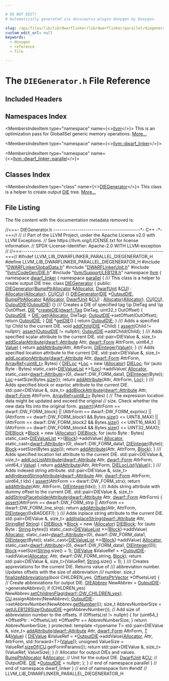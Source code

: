 ```yaml
---

# DO NOT EDIT!
# Automatically generated via docusaurus-plugin-doxygen by Doxygen.

slug: /api/files/lib/lib/dwarflinker/lib/dwarflinker/parallel/diegenerator-h
custom_edit_url: null
keywords:
  - doxygen
  - reference
  - file

---
```





# The `DIEGenerator.h` File Reference

<DoxygenPage pluginConfig={pluginConfig}>



## Included Headers

<IncludesList>
<IncludesListItem
  filePath="DWARFLinkerGlobalData.h"
  permalink="/docs/api/files/lib/lib/dwarflinker/lib/dwarflinker/parallel/dwarflinkerglobaldata-h"
  isLocal="true" />
<IncludesListItem
  filePath="DWARFLinkerUnit.h"
  permalink="/docs/api/files/lib/lib/dwarflinker/lib/dwarflinker/parallel/dwarflinkerunit-h"
  isLocal="true" />
<IncludesListItem
  filePath="llvm/CodeGen/DIE.h"
  permalink="/docs/api/files/include/include/llvm/include/llvm/codegen/die-h"
  isLocal="true" />
<IncludesListItem
  filePath="llvm/Support/LEB128.h"
  permalink="/docs/api/files/include/include/llvm/include/llvm/support/leb128-h"
  isLocal="true" />
</IncludesList>

## Namespaces Index

<MembersIndex>

<MembersIndexItem
  type="namespace"
  name={<><a href="/docs/api/namespaces/llvm">llvm</a></>}>
This is an optimization pass for GlobalISel generic memory operations. <a href="/docs/api/namespaces/llvm/#details">More...</a>
</MembersIndexItem>

<MembersIndexItem
  type="namespace"
  name={<><a href="/docs/api/namespaces/llvm/dwarf-linker">llvm::dwarf_linker</a></>}>
</MembersIndexItem>

<MembersIndexItem
  type="namespace"
  name={<><a href="/docs/api/namespaces/llvm/dwarf-linker/parallel">llvm::dwarf_linker::parallel</a></>}>
</MembersIndexItem>

</MembersIndex>

## Classes Index

<MembersIndex>

<MembersIndexItem
  type="class"
  name={<><a href="/docs/api/classes/llvm/dwarf-linker/parallel/diegenerator">DIEGenerator</a></>}>
This class is a helper to create output <a href="/docs/api/classes/llvm/die">DIE</a> tree. <a href="/docs/api/classes/llvm/dwarf-linker/parallel/diegenerator/#details">More...</a>
</MembersIndexItem>

</MembersIndex>


## File Listing

The file content with the documentation metadata removed is:

<ProgramListing>

<Link id="l00001" /><CodeLine lineNumber="1"><Highlight kind="comment">//===- DIEGenerator.h -------------------------------------------&#42;- C++ -&#42;-===//</Highlight><Highlight kind="normal"></Highlight></CodeLine>
<Link id="l00002" /><CodeLine lineNumber="2"><Highlight kind="normal"></Highlight><Highlight kind="comment">//</Highlight><Highlight kind="normal"></Highlight></CodeLine>
<Link id="l00003" /><CodeLine lineNumber="3"><Highlight kind="normal"></Highlight><Highlight kind="comment">// Part of the LLVM Project, under the Apache License v2.0 with LLVM Exceptions.</Highlight><Highlight kind="normal"></Highlight></CodeLine>
<Link id="l00004" /><CodeLine lineNumber="4"><Highlight kind="normal"></Highlight><Highlight kind="comment">// See https://llvm.org/LICENSE.txt for license information.</Highlight><Highlight kind="normal"></Highlight></CodeLine>
<Link id="l00005" /><CodeLine lineNumber="5"><Highlight kind="normal"></Highlight><Highlight kind="comment">// SPDX-License-Identifier: Apache-2.0 WITH LLVM-exception</Highlight><Highlight kind="normal"></Highlight></CodeLine>
<Link id="l00006" /><CodeLine lineNumber="6"><Highlight kind="normal"></Highlight><Highlight kind="comment">//</Highlight><Highlight kind="normal"></Highlight></CodeLine>
<Link id="l00007" /><CodeLine lineNumber="7"><Highlight kind="normal"></Highlight><Highlight kind="comment">//===----------------------------------------------------------------------===//</Highlight><Highlight kind="normal"></Highlight></CodeLine>
<Link id="l00008" /><CodeLine lineNumber="8"><Highlight kind="normal"></Highlight></CodeLine>
<Link id="l00009" /><CodeLine lineNumber="9"><Highlight kind="normal"></Highlight><Highlight kind="preprocessor">#ifndef LLVM&#95;LIB&#95;DWARFLINKER&#95;PARALLEL&#95;DIEGENERATOR&#95;H</Highlight><Highlight kind="normal"></Highlight></CodeLine>
<Link id="l00010" /><CodeLine lineNumber="10"><Highlight kind="normal"></Highlight><Highlight kind="preprocessor">#define LLVM&#95;LIB&#95;DWARFLINKER&#95;PARALLEL&#95;DIEGENERATOR&#95;H</Highlight><Highlight kind="normal"></Highlight></CodeLine>
<Link id="l00011" /><CodeLine lineNumber="11"><Highlight kind="normal"></Highlight></CodeLine>
<Link id="l00012" /><CodeLine lineNumber="12"><Highlight kind="normal"></Highlight><Highlight kind="preprocessor">#include &quot;<a href="/docs/api/files/lib/lib/dwarflinker/lib/dwarflinker/parallel/dwarflinkerglobaldata-h">DWARFLinkerGlobalData.h</a>&quot;</Highlight><Highlight kind="normal"></Highlight></CodeLine>
<Link id="l00013" /><CodeLine lineNumber="13"><Highlight kind="normal"></Highlight><Highlight kind="preprocessor">#include &quot;<a href="/docs/api/files/lib/lib/dwarflinker/lib/dwarflinker/parallel/dwarflinkerunit-h">DWARFLinkerUnit.h</a>&quot;</Highlight><Highlight kind="normal"></Highlight></CodeLine>
<Link id="l00014" /><CodeLine lineNumber="14"><Highlight kind="normal"></Highlight><Highlight kind="preprocessor">#include &quot;<a href="/docs/api/files/include/include/llvm/include/llvm/codegen/die-h">llvm/CodeGen/DIE.h</a>&quot;</Highlight><Highlight kind="normal"></Highlight></CodeLine>
<Link id="l00015" /><CodeLine lineNumber="15"><Highlight kind="normal"></Highlight><Highlight kind="preprocessor">#include &quot;<a href="/docs/api/files/include/include/llvm/include/llvm/support/leb128-h">llvm/Support/LEB128.h</a>&quot;</Highlight><Highlight kind="normal"></Highlight></CodeLine>
<Link id="l00016" /><CodeLine lineNumber="16"><Highlight kind="normal"></Highlight></CodeLine>
<Link id="l00017" /><CodeLine lineNumber="17"><Highlight kind="normal"></Highlight><Highlight kind="keyword">namespace </Highlight><Highlight kind="normal"><a href="/docs/api/namespaces/llvm">llvm</a> &#123;</Highlight></CodeLine>
<Link id="l00018" /><CodeLine lineNumber="18"><Highlight kind="normal"></Highlight><Highlight kind="keyword">namespace </Highlight><Highlight kind="normal"><a href="/docs/api/namespaces/llvm/dwarf-linker">dwarf&#95;linker</a> &#123;</Highlight></CodeLine>
<Link id="l00019" /><CodeLine lineNumber="19"><Highlight kind="normal"></Highlight><Highlight kind="keyword">namespace </Highlight><Highlight kind="normal"><a href="/docs/api/namespaces/llvm/dwarf-linker/parallel">parallel</a> &#123;</Highlight></CodeLine>
<Link id="l00020" /><CodeLine lineNumber="20"><Highlight kind="normal"></Highlight><Highlight kind="comment"></Highlight></CodeLine>
<Link id="l00021" /><CodeLine lineNumber="21"><Highlight kind="comment">/// This class is a helper to create output DIE tree.</Highlight><Highlight kind="normal"></Highlight></CodeLine>
<Link id="l00022" /><CodeLine lineNumber="22" lineLink="/docs/api/classes/llvm/dwarf-linker/parallel/diegenerator"><Highlight kind="normal"></Highlight><Highlight kind="keyword">class </Highlight><Highlight kind="normal"><a href="/docs/api/classes/llvm/dwarf-linker/parallel/diegenerator/#a8f9b8781d9d03294d1498f18806c9d4b">DIEGenerator</a> &#123;</Highlight></CodeLine>
<Link id="l00023" /><CodeLine lineNumber="23"><Highlight kind="normal"></Highlight><Highlight kind="keyword">public</Highlight><Highlight kind="normal">:</Highlight></CodeLine>
<Link id="l00024" /><CodeLine lineNumber="24" lineLink="/docs/api/classes/llvm/dwarf-linker/parallel/diegenerator/#a8f9b8781d9d03294d1498f18806c9d4b"><Highlight kind="normal">  <a href="/docs/api/classes/llvm/dwarf-linker/parallel/diegenerator/#a8f9b8781d9d03294d1498f18806c9d4b">DIEGenerator</a>(<a href="/docs/api/namespaces/llvm/#a8e612822d4ba7bb36c9c79582a567108">BumpPtrAllocator</a> &amp;<a href="/docs/api/classes/llvm/dwarf-linker/parallel/diegenerator/#a46c47b22faf7b0baaa02f8cb903884db">Allocator</a>, <a href="/docs/api/classes/llvm/dwarf-linker/parallel/dwarfunit">DwarfUnit</a> &amp;<a href="/docs/api/namespaces/cu">CU</a>)</Highlight></CodeLine>
<Link id="l00025" /><CodeLine lineNumber="25"><Highlight kind="normal">      : <a href="/docs/api/classes/llvm/dwarf-linker/parallel/diegenerator/#a46c47b22faf7b0baaa02f8cb903884db">Allocator</a>(<a href="/docs/api/classes/llvm/dwarf-linker/parallel/diegenerator/#a46c47b22faf7b0baaa02f8cb903884db">Allocator</a>), <a href="/docs/api/namespaces/cu">CU</a>(<a href="/docs/api/namespaces/cu">CU</a>) &#123;&#125;</Highlight></CodeLine>
<Link id="l00026" /><CodeLine lineNumber="26"><Highlight kind="normal"></Highlight></CodeLine>
<Link id="l00027" /><CodeLine lineNumber="27" lineLink="/docs/api/classes/llvm/dwarf-linker/parallel/diegenerator/#a697095e1df1cb6b2421b8cd34e01cd95"><Highlight kind="normal">  <a href="/docs/api/classes/llvm/dwarf-linker/parallel/diegenerator/#a697095e1df1cb6b2421b8cd34e01cd95">DIEGenerator</a>(<a href="/docs/api/classes/llvm/die">DIE</a> &#42;<a href="/docs/api/classes/llvm/dwarf-linker/parallel/diegenerator/#acbe5c7fb4ec782bb1f2891409995504d">OutputDIE</a>, <a href="/docs/api/namespaces/llvm/#a8e612822d4ba7bb36c9c79582a567108">BumpPtrAllocator</a> &amp;<a href="/docs/api/classes/llvm/dwarf-linker/parallel/diegenerator/#a46c47b22faf7b0baaa02f8cb903884db">Allocator</a>, <a href="/docs/api/classes/llvm/dwarf-linker/parallel/dwarfunit">DwarfUnit</a> &amp;<a href="/docs/api/namespaces/cu">CU</a>)</Highlight></CodeLine>
<Link id="l00028" /><CodeLine lineNumber="28"><Highlight kind="normal">      : <a href="/docs/api/classes/llvm/dwarf-linker/parallel/diegenerator/#a46c47b22faf7b0baaa02f8cb903884db">Allocator</a>(<a href="/docs/api/classes/llvm/dwarf-linker/parallel/diegenerator/#a46c47b22faf7b0baaa02f8cb903884db">Allocator</a>), <a href="/docs/api/namespaces/cu">CU</a>(<a href="/docs/api/namespaces/cu">CU</a>), <a href="/docs/api/classes/llvm/dwarf-linker/parallel/diegenerator/#acbe5c7fb4ec782bb1f2891409995504d">OutputDIE</a>(<a href="/docs/api/classes/llvm/dwarf-linker/parallel/diegenerator/#acbe5c7fb4ec782bb1f2891409995504d">OutputDIE</a>) &#123;&#125;</Highlight></CodeLine>
<Link id="l00029" /><CodeLine lineNumber="29"><Highlight kind="normal"></Highlight><Highlight kind="comment"></Highlight></CodeLine>
<Link id="l00030" /><CodeLine lineNumber="30"><Highlight kind="comment">  /// Creates a DIE of specified tag \\p DieTag and \\p OutOffset.</Highlight><Highlight kind="normal"></Highlight></CodeLine>
<Link id="l00031" /><CodeLine lineNumber="31" lineLink="/docs/api/classes/llvm/dwarf-linker/parallel/diegenerator/#a7bcf59b48e896fea4f6661dffa7351da"><Highlight kind="normal">  <a href="/docs/api/classes/llvm/die">DIE</a> &#42;<a href="/docs/api/classes/llvm/dwarf-linker/parallel/diegenerator/#a7bcf59b48e896fea4f6661dffa7351da">createDIE</a>(<a href="/docs/api/namespaces/llvm/dwarf/#ac94a19fc8c57bf0350fc4e9f45897828">dwarf::Tag</a> DieTag, uint32&#95;t OutOffset) &#123;</Highlight></CodeLine>
<Link id="l00032" /><CodeLine lineNumber="32"><Highlight kind="normal">    <a href="/docs/api/classes/llvm/dwarf-linker/parallel/diegenerator/#acbe5c7fb4ec782bb1f2891409995504d">OutputDIE</a> = <a href="/docs/api/classes/llvm/die/#a75692ef0b9a881db75fc0e0a79db0d1d">DIE::get</a>(<a href="/docs/api/classes/llvm/dwarf-linker/parallel/diegenerator/#a46c47b22faf7b0baaa02f8cb903884db">Allocator</a>, DieTag);</Highlight></CodeLine>
<Link id="l00033" /><CodeLine lineNumber="33"><Highlight kind="normal"></Highlight></CodeLine>
<Link id="l00034" /><CodeLine lineNumber="34"><Highlight kind="normal">    <a href="/docs/api/classes/llvm/dwarf-linker/parallel/diegenerator/#acbe5c7fb4ec782bb1f2891409995504d">OutputDIE</a>-&gt;setOffset(OutOffset);</Highlight></CodeLine>
<Link id="l00035" /><CodeLine lineNumber="35"><Highlight kind="normal"></Highlight></CodeLine>
<Link id="l00036" /><CodeLine lineNumber="36"><Highlight kind="normal">    </Highlight><Highlight kind="keywordflow">return</Highlight><Highlight kind="normal"> <a href="/docs/api/classes/llvm/dwarf-linker/parallel/diegenerator/#acbe5c7fb4ec782bb1f2891409995504d">OutputDIE</a>;</Highlight></CodeLine>
<Link id="l00037" /><CodeLine lineNumber="37"><Highlight kind="normal">  &#125;</Highlight></CodeLine>
<Link id="l00038" /><CodeLine lineNumber="38"><Highlight kind="normal"></Highlight></CodeLine>
<Link id="l00039" /><CodeLine lineNumber="39" lineLink="/docs/api/classes/llvm/dwarf-linker/parallel/diegenerator/#ae83f8b1f70a7f9cab146f299626fae0d"><Highlight kind="normal">  <a href="/docs/api/classes/llvm/die">DIE</a> &#42;<a href="/docs/api/classes/llvm/dwarf-linker/parallel/diegenerator/#ae83f8b1f70a7f9cab146f299626fae0d">getDIE</a>() &#123; </Highlight><Highlight kind="keywordflow">return</Highlight><Highlight kind="normal"> <a href="/docs/api/classes/llvm/dwarf-linker/parallel/diegenerator/#acbe5c7fb4ec782bb1f2891409995504d">OutputDIE</a>; &#125;</Highlight></CodeLine>
<Link id="l00040" /><CodeLine lineNumber="40"><Highlight kind="normal"></Highlight><Highlight kind="comment"></Highlight></CodeLine>
<Link id="l00041" /><CodeLine lineNumber="41"><Highlight kind="comment">  /// Adds a specified \\p Child to the current DIE.</Highlight><Highlight kind="normal"></Highlight></CodeLine>
<Link id="l00042" /><CodeLine lineNumber="42" lineLink="/docs/api/classes/llvm/dwarf-linker/parallel/diegenerator/#a18ef43d7a80b7abfe19ae9d6aae351e3"><Highlight kind="normal">  </Highlight><Highlight kind="keywordtype">void</Highlight><Highlight kind="normal"> <a href="/docs/api/classes/llvm/dwarf-linker/parallel/diegenerator/#a18ef43d7a80b7abfe19ae9d6aae351e3">addChild</a>(<a href="/docs/api/classes/llvm/die">DIE</a> &#42;Child) &#123;</Highlight></CodeLine>
<Link id="l00043" /><CodeLine lineNumber="43"><Highlight kind="normal">    <a href="/docs/api/files/lib/lib/target/lib/target/amdgpu/silowercontrolflow-cpp/#a4868c5d81c5ccc98c47aeab6244346a0">assert</a>(Child != </Highlight><Highlight kind="keyword">nullptr</Highlight><Highlight kind="normal">);</Highlight></CodeLine>
<Link id="l00044" /><CodeLine lineNumber="44"><Highlight kind="normal">    <a href="/docs/api/files/lib/lib/target/lib/target/amdgpu/silowercontrolflow-cpp/#a4868c5d81c5ccc98c47aeab6244346a0">assert</a>(<a href="/docs/api/classes/llvm/dwarf-linker/parallel/diegenerator/#acbe5c7fb4ec782bb1f2891409995504d">OutputDIE</a> != </Highlight><Highlight kind="keyword">nullptr</Highlight><Highlight kind="normal">);</Highlight></CodeLine>
<Link id="l00045" /><CodeLine lineNumber="45"><Highlight kind="normal"></Highlight></CodeLine>
<Link id="l00046" /><CodeLine lineNumber="46"><Highlight kind="normal">    <a href="/docs/api/classes/llvm/dwarf-linker/parallel/diegenerator/#acbe5c7fb4ec782bb1f2891409995504d">OutputDIE</a>-&gt;addChild(Child);</Highlight></CodeLine>
<Link id="l00047" /><CodeLine lineNumber="47"><Highlight kind="normal">  &#125;</Highlight></CodeLine>
<Link id="l00048" /><CodeLine lineNumber="48"><Highlight kind="normal"></Highlight><Highlight kind="comment"></Highlight></CodeLine>
<Link id="l00049" /><CodeLine lineNumber="49"><Highlight kind="comment">  /// Adds specified scalar attribute to the current DIE.</Highlight><Highlight kind="normal"></Highlight></CodeLine>
<Link id="l00050" /><CodeLine lineNumber="50" lineLink="/docs/api/classes/llvm/dwarf-linker/parallel/diegenerator/#af54f8f41713ea2fd258a3143440bda14"><Highlight kind="normal">  std::pair&lt;DIEValue &amp;, size&#95;t&gt; <a href="/docs/api/classes/llvm/dwarf-linker/parallel/diegenerator/#af54f8f41713ea2fd258a3143440bda14">addScalarAttribute</a>(<a href="/docs/api/namespaces/llvm/dwarf/#a1424c28b6a65587442fbd9d87726c2c7">dwarf::Attribute</a> Attr,</Highlight></CodeLine>
<Link id="l00051" /><CodeLine lineNumber="51"><Highlight kind="normal">                                                   <a href="/docs/api/namespaces/llvm/dwarf/#a6c06a10ffac779879f6b62a1a904517b">dwarf::Form</a> AttrForm,</Highlight></CodeLine>
<Link id="l00052" /><CodeLine lineNumber="52"><Highlight kind="normal">                                                   uint64&#95;t <a href="/docs/api/classes/llvm/value">Value</a>) &#123;</Highlight></CodeLine>
<Link id="l00053" /><CodeLine lineNumber="53"><Highlight kind="normal">    </Highlight><Highlight kind="keywordflow">return</Highlight><Highlight kind="normal"> <a href="/docs/api/classes/llvm/dwarf-linker/parallel/diegenerator/#aa1658203b0434a19094e4ec4da85ecf8">addAttribute</a>(Attr, AttrForm, <a href="/docs/api/classes/llvm/dieinteger">DIEInteger</a>(<a href="/docs/api/classes/llvm/value">Value</a>));</Highlight></CodeLine>
<Link id="l00054" /><CodeLine lineNumber="54"><Highlight kind="normal">  &#125;</Highlight></CodeLine>
<Link id="l00055" /><CodeLine lineNumber="55"><Highlight kind="normal"></Highlight><Highlight kind="comment"></Highlight></CodeLine>
<Link id="l00056" /><CodeLine lineNumber="56"><Highlight kind="comment">  /// Adds specified location attribute to the current DIE.</Highlight><Highlight kind="normal"></Highlight></CodeLine>
<Link id="l00057" /><CodeLine lineNumber="57" lineLink="/docs/api/classes/llvm/dwarf-linker/parallel/diegenerator/#a2a2762a53f796809b0cc3f70b57024de"><Highlight kind="normal">  std::pair&lt;DIEValue &amp;, size&#95;t&gt; <a href="/docs/api/classes/llvm/dwarf-linker/parallel/diegenerator/#a2a2762a53f796809b0cc3f70b57024de">addLocationAttribute</a>(<a href="/docs/api/namespaces/llvm/dwarf/#a1424c28b6a65587442fbd9d87726c2c7">dwarf::Attribute</a> Attr,</Highlight></CodeLine>
<Link id="l00058" /><CodeLine lineNumber="58"><Highlight kind="normal">                                                     <a href="/docs/api/namespaces/llvm/dwarf/#a6c06a10ffac779879f6b62a1a904517b">dwarf::Form</a> AttrForm,</Highlight></CodeLine>
<Link id="l00059" /><CodeLine lineNumber="59"><Highlight kind="normal">                                                     <a href="/docs/api/classes/llvm/arrayref">ArrayRef&lt;uint8&#95;t&gt;</a> Bytes) &#123;</Highlight></CodeLine>
<Link id="l00060" /><CodeLine lineNumber="60"><Highlight kind="normal">    <a href="/docs/api/classes/llvm/dieloc">DIELoc</a> &#42;<a href="/docs/api/namespaces/llvm/loc">Loc</a> = </Highlight><Highlight kind="keyword">new</Highlight><Highlight kind="normal"> (<a href="/docs/api/classes/llvm/dwarf-linker/parallel/diegenerator/#a46c47b22faf7b0baaa02f8cb903884db">Allocator</a>) <a href="/docs/api/classes/llvm/dieloc">DIELoc</a>;</Highlight></CodeLine>
<Link id="l00061" /><CodeLine lineNumber="61"><Highlight kind="normal">    </Highlight><Highlight kind="keywordflow">for</Highlight><Highlight kind="normal"> (</Highlight><Highlight kind="keyword">auto</Highlight><Highlight kind="normal"> Byte : Bytes)</Highlight></CodeLine>
<Link id="l00062" /><CodeLine lineNumber="62"><Highlight kind="normal">      </Highlight><Highlight kind="keyword">static&#95;cast&lt;</Highlight><Highlight kind="normal"><a href="/docs/api/classes/llvm/dievaluelist">DIEValueList</a> &#42;</Highlight><Highlight kind="keyword">&gt;</Highlight><Highlight kind="normal">(<a href="/docs/api/namespaces/llvm/loc">Loc</a>)-&gt;addValue(</Highlight></CodeLine>
<Link id="l00063" /><CodeLine lineNumber="63"><Highlight kind="normal">          <a href="/docs/api/classes/llvm/dwarf-linker/parallel/diegenerator/#a46c47b22faf7b0baaa02f8cb903884db">Allocator</a>, </Highlight><Highlight kind="keyword">static&#95;cast&lt;</Highlight><Highlight kind="normal"><a href="/docs/api/namespaces/llvm/dwarf/#a1424c28b6a65587442fbd9d87726c2c7">dwarf::Attribute</a></Highlight><Highlight kind="keyword">&gt;</Highlight><Highlight kind="normal">(0), dwarf::DW&#95;FORM&#95;data1,</Highlight></CodeLine>
<Link id="l00064" /><CodeLine lineNumber="64"><Highlight kind="normal">          <a href="/docs/api/classes/llvm/dieinteger">DIEInteger</a>(Byte));</Highlight></CodeLine>
<Link id="l00065" /><CodeLine lineNumber="65"><Highlight kind="normal">    <a href="/docs/api/namespaces/llvm/loc">Loc</a>-&gt;setSize(Bytes.<a href="/docs/api/classes/llvm/arrayref/#a85ffb6531d4cda988ea81f18d4e56fb7">size</a>());</Highlight></CodeLine>
<Link id="l00066" /><CodeLine lineNumber="66"><Highlight kind="normal"></Highlight></CodeLine>
<Link id="l00067" /><CodeLine lineNumber="67"><Highlight kind="normal">    </Highlight><Highlight kind="keywordflow">return</Highlight><Highlight kind="normal"> <a href="/docs/api/classes/llvm/dwarf-linker/parallel/diegenerator/#aa1658203b0434a19094e4ec4da85ecf8">addAttribute</a>(Attr, AttrForm, <a href="/docs/api/namespaces/llvm/loc">Loc</a>);</Highlight></CodeLine>
<Link id="l00068" /><CodeLine lineNumber="68"><Highlight kind="normal">  &#125;</Highlight></CodeLine>
<Link id="l00069" /><CodeLine lineNumber="69"><Highlight kind="normal"></Highlight><Highlight kind="comment"></Highlight></CodeLine>
<Link id="l00070" /><CodeLine lineNumber="70"><Highlight kind="comment">  /// Adds specified block or exprloc attribute to the current DIE.</Highlight><Highlight kind="normal"></Highlight></CodeLine>
<Link id="l00071" /><CodeLine lineNumber="71" lineLink="/docs/api/classes/llvm/dwarf-linker/parallel/diegenerator/#ac1f4ba74dc5112ee745cc214c2ae31b9"><Highlight kind="normal">  std::pair&lt;DIEValue &amp;, size&#95;t&gt; <a href="/docs/api/classes/llvm/dwarf-linker/parallel/diegenerator/#ac1f4ba74dc5112ee745cc214c2ae31b9">addBlockAttribute</a>(<a href="/docs/api/namespaces/llvm/dwarf/#a1424c28b6a65587442fbd9d87726c2c7">dwarf::Attribute</a> Attr,</Highlight></CodeLine>
<Link id="l00072" /><CodeLine lineNumber="72"><Highlight kind="normal">                                                  <a href="/docs/api/namespaces/llvm/dwarf/#a6c06a10ffac779879f6b62a1a904517b">dwarf::Form</a> AttrForm,</Highlight></CodeLine>
<Link id="l00073" /><CodeLine lineNumber="73"><Highlight kind="normal">                                                  <a href="/docs/api/classes/llvm/arrayref">ArrayRef&lt;uint8&#95;t&gt;</a> Bytes) &#123;</Highlight></CodeLine>
<Link id="l00074" /><CodeLine lineNumber="74"><Highlight kind="normal">    </Highlight><Highlight kind="comment">// The expression location data might be updated and exceed the original</Highlight><Highlight kind="normal"></Highlight></CodeLine>
<Link id="l00075" /><CodeLine lineNumber="75"><Highlight kind="normal">    </Highlight><Highlight kind="comment">// size. Check whether the new data fits into the original form.</Highlight><Highlight kind="normal"></Highlight></CodeLine>
<Link id="l00076" /><CodeLine lineNumber="76"><Highlight kind="normal">    <a href="/docs/api/files/lib/lib/target/lib/target/amdgpu/silowercontrolflow-cpp/#a4868c5d81c5ccc98c47aeab6244346a0">assert</a>((AttrForm == dwarf::DW&#95;FORM&#95;block) ||</Highlight></CodeLine>
<Link id="l00077" /><CodeLine lineNumber="77"><Highlight kind="normal">           (AttrForm == dwarf::DW&#95;FORM&#95;exprloc) ||</Highlight></CodeLine>
<Link id="l00078" /><CodeLine lineNumber="78"><Highlight kind="normal">           (AttrForm == dwarf::DW&#95;FORM&#95;block1 &amp;&amp; Bytes.<a href="/docs/api/classes/llvm/arrayref/#a85ffb6531d4cda988ea81f18d4e56fb7">size</a>() &lt;= UINT8&#95;MAX) ||</Highlight></CodeLine>
<Link id="l00079" /><CodeLine lineNumber="79"><Highlight kind="normal">           (AttrForm == dwarf::DW&#95;FORM&#95;block2 &amp;&amp; Bytes.<a href="/docs/api/classes/llvm/arrayref/#a85ffb6531d4cda988ea81f18d4e56fb7">size</a>() &lt;= UINT16&#95;MAX) ||</Highlight></CodeLine>
<Link id="l00080" /><CodeLine lineNumber="80"><Highlight kind="normal">           (AttrForm == dwarf::DW&#95;FORM&#95;block4 &amp;&amp; Bytes.<a href="/docs/api/classes/llvm/arrayref/#a85ffb6531d4cda988ea81f18d4e56fb7">size</a>() &lt;= UINT32&#95;MAX));</Highlight></CodeLine>
<Link id="l00081" /><CodeLine lineNumber="81"><Highlight kind="normal"></Highlight></CodeLine>
<Link id="l00082" /><CodeLine lineNumber="82"><Highlight kind="normal">    <a href="/docs/api/classes/llvm/dieblock">DIEBlock</a> &#42;<a href="/docs/api/namespaces/llvm/#a0e00fad9c34de40b1e31f3aa6f8e024cae1e4c8c9ccd9fc39c391da4bcd093fb2">Block</a> = </Highlight><Highlight kind="keyword">new</Highlight><Highlight kind="normal"> (<a href="/docs/api/classes/llvm/dwarf-linker/parallel/diegenerator/#a46c47b22faf7b0baaa02f8cb903884db">Allocator</a>) <a href="/docs/api/classes/llvm/dieblock">DIEBlock</a>;</Highlight></CodeLine>
<Link id="l00083" /><CodeLine lineNumber="83"><Highlight kind="normal">    </Highlight><Highlight kind="keywordflow">for</Highlight><Highlight kind="normal"> (</Highlight><Highlight kind="keyword">auto</Highlight><Highlight kind="normal"> Byte : Bytes)</Highlight></CodeLine>
<Link id="l00084" /><CodeLine lineNumber="84"><Highlight kind="normal">      </Highlight><Highlight kind="keyword">static&#95;cast&lt;</Highlight><Highlight kind="normal"><a href="/docs/api/classes/llvm/dievaluelist">DIEValueList</a> &#42;</Highlight><Highlight kind="keyword">&gt;</Highlight><Highlight kind="normal">(<a href="/docs/api/namespaces/llvm/#a0e00fad9c34de40b1e31f3aa6f8e024cae1e4c8c9ccd9fc39c391da4bcd093fb2">Block</a>)-&gt;addValue(</Highlight></CodeLine>
<Link id="l00085" /><CodeLine lineNumber="85"><Highlight kind="normal">          <a href="/docs/api/classes/llvm/dwarf-linker/parallel/diegenerator/#a46c47b22faf7b0baaa02f8cb903884db">Allocator</a>, </Highlight><Highlight kind="keyword">static&#95;cast&lt;</Highlight><Highlight kind="normal"><a href="/docs/api/namespaces/llvm/dwarf/#a1424c28b6a65587442fbd9d87726c2c7">dwarf::Attribute</a></Highlight><Highlight kind="keyword">&gt;</Highlight><Highlight kind="normal">(0), dwarf::DW&#95;FORM&#95;data1,</Highlight></CodeLine>
<Link id="l00086" /><CodeLine lineNumber="86"><Highlight kind="normal">          <a href="/docs/api/classes/llvm/dieinteger">DIEInteger</a>(Byte));</Highlight></CodeLine>
<Link id="l00087" /><CodeLine lineNumber="87"><Highlight kind="normal">    <a href="/docs/api/namespaces/llvm/#a0e00fad9c34de40b1e31f3aa6f8e024cae1e4c8c9ccd9fc39c391da4bcd093fb2">Block</a>-&gt;setSize(Bytes.<a href="/docs/api/classes/llvm/arrayref/#a85ffb6531d4cda988ea81f18d4e56fb7">size</a>());</Highlight></CodeLine>
<Link id="l00088" /><CodeLine lineNumber="88"><Highlight kind="normal"></Highlight></CodeLine>
<Link id="l00089" /><CodeLine lineNumber="89"><Highlight kind="normal">    </Highlight><Highlight kind="keywordflow">return</Highlight><Highlight kind="normal"> <a href="/docs/api/classes/llvm/dwarf-linker/parallel/diegenerator/#aa1658203b0434a19094e4ec4da85ecf8">addAttribute</a>(Attr, AttrForm, <a href="/docs/api/namespaces/llvm/#a0e00fad9c34de40b1e31f3aa6f8e024cae1e4c8c9ccd9fc39c391da4bcd093fb2">Block</a>);</Highlight></CodeLine>
<Link id="l00090" /><CodeLine lineNumber="90"><Highlight kind="normal">  &#125;</Highlight></CodeLine>
<Link id="l00091" /><CodeLine lineNumber="91"><Highlight kind="normal"></Highlight><Highlight kind="comment"></Highlight></CodeLine>
<Link id="l00092" /><CodeLine lineNumber="92"><Highlight kind="comment">  /// Adds specified location list attribute to the current DIE.</Highlight><Highlight kind="normal"></Highlight></CodeLine>
<Link id="l00093" /><CodeLine lineNumber="93" lineLink="/docs/api/classes/llvm/dwarf-linker/parallel/diegenerator/#a3c2522c895b0dca9eda3f5f965dec438"><Highlight kind="normal">  std::pair&lt;DIEValue &amp;, size&#95;t&gt; <a href="/docs/api/classes/llvm/dwarf-linker/parallel/diegenerator/#a3c2522c895b0dca9eda3f5f965dec438">addLocListAttribute</a>(<a href="/docs/api/namespaces/llvm/dwarf/#a1424c28b6a65587442fbd9d87726c2c7">dwarf::Attribute</a> Attr,</Highlight></CodeLine>
<Link id="l00094" /><CodeLine lineNumber="94"><Highlight kind="normal">                                                    <a href="/docs/api/namespaces/llvm/dwarf/#a6c06a10ffac779879f6b62a1a904517b">dwarf::Form</a> AttrForm,</Highlight></CodeLine>
<Link id="l00095" /><CodeLine lineNumber="95"><Highlight kind="normal">                                                    uint64&#95;t <a href="/docs/api/classes/llvm/value">Value</a>) &#123;</Highlight></CodeLine>
<Link id="l00096" /><CodeLine lineNumber="96"><Highlight kind="normal">    </Highlight><Highlight kind="keywordflow">return</Highlight><Highlight kind="normal"> <a href="/docs/api/classes/llvm/dwarf-linker/parallel/diegenerator/#aa1658203b0434a19094e4ec4da85ecf8">addAttribute</a>(Attr, AttrForm, <a href="/docs/api/classes/llvm/dieloclist">DIELocList</a>(<a href="/docs/api/classes/llvm/value">Value</a>));</Highlight></CodeLine>
<Link id="l00097" /><CodeLine lineNumber="97"><Highlight kind="normal">  &#125;</Highlight></CodeLine>
<Link id="l00098" /><CodeLine lineNumber="98"><Highlight kind="normal"></Highlight><Highlight kind="comment"></Highlight></CodeLine>
<Link id="l00099" /><CodeLine lineNumber="99"><Highlight kind="comment">  /// Adds indexed string attribute.</Highlight><Highlight kind="normal"></Highlight></CodeLine>
<Link id="l00100" /><CodeLine lineNumber="100" lineLink="/docs/api/classes/llvm/dwarf-linker/parallel/diegenerator/#ab665f6c8b88a92c836ce9a99e7946c10"><Highlight kind="normal">  std::pair&lt;DIEValue &amp;, size&#95;t&gt; <a href="/docs/api/classes/llvm/dwarf-linker/parallel/diegenerator/#ab665f6c8b88a92c836ce9a99e7946c10">addIndexedStringAttribute</a>(<a href="/docs/api/namespaces/llvm/dwarf/#a1424c28b6a65587442fbd9d87726c2c7">dwarf::Attribute</a> Attr,</Highlight></CodeLine>
<Link id="l00101" /><CodeLine lineNumber="101"><Highlight kind="normal">                                                          <a href="/docs/api/namespaces/llvm/dwarf/#a6c06a10ffac779879f6b62a1a904517b">dwarf::Form</a> AttrForm,</Highlight></CodeLine>
<Link id="l00102" /><CodeLine lineNumber="102"><Highlight kind="normal">                                                          uint64&#95;t Idx) &#123;</Highlight></CodeLine>
<Link id="l00103" /><CodeLine lineNumber="103"><Highlight kind="normal">    <a href="/docs/api/files/lib/lib/target/lib/target/amdgpu/silowercontrolflow-cpp/#a4868c5d81c5ccc98c47aeab6244346a0">assert</a>(AttrForm == dwarf::DW&#95;FORM&#95;strx);</Highlight></CodeLine>
<Link id="l00104" /><CodeLine lineNumber="104"><Highlight kind="normal">    </Highlight><Highlight kind="keywordflow">return</Highlight><Highlight kind="normal"> <a href="/docs/api/classes/llvm/dwarf-linker/parallel/diegenerator/#aa1658203b0434a19094e4ec4da85ecf8">addAttribute</a>(Attr, AttrForm, <a href="/docs/api/classes/llvm/dieinteger">DIEInteger</a>(Idx));</Highlight></CodeLine>
<Link id="l00105" /><CodeLine lineNumber="105"><Highlight kind="normal">  &#125;</Highlight></CodeLine>
<Link id="l00106" /><CodeLine lineNumber="106"><Highlight kind="normal"></Highlight><Highlight kind="comment"></Highlight></CodeLine>
<Link id="l00107" /><CodeLine lineNumber="107"><Highlight kind="comment">  /// Adds string attribute with dummy offset to the current DIE.</Highlight><Highlight kind="normal"></Highlight></CodeLine>
<Link id="l00108" /><CodeLine lineNumber="108"><Highlight kind="normal">  std::pair&lt;DIEValue &amp;, size&#95;t&gt;</Highlight></CodeLine>
<Link id="l00109" /><CodeLine lineNumber="109" lineLink="/docs/api/classes/llvm/dwarf-linker/parallel/diegenerator/#a4e0b5008ca82c7f6a4b429d2ec441f7f"><Highlight kind="normal">  <a href="/docs/api/classes/llvm/dwarf-linker/parallel/diegenerator/#a4e0b5008ca82c7f6a4b429d2ec441f7f">addStringPlaceholderAttribute</a>(<a href="/docs/api/namespaces/llvm/dwarf/#a1424c28b6a65587442fbd9d87726c2c7">dwarf::Attribute</a> Attr, <a href="/docs/api/namespaces/llvm/dwarf/#a6c06a10ffac779879f6b62a1a904517b">dwarf::Form</a> AttrForm) &#123;</Highlight></CodeLine>
<Link id="l00110" /><CodeLine lineNumber="110"><Highlight kind="normal">    <a href="/docs/api/files/lib/lib/target/lib/target/amdgpu/silowercontrolflow-cpp/#a4868c5d81c5ccc98c47aeab6244346a0">assert</a>(AttrForm == dwarf::DW&#95;FORM&#95;strp ||</Highlight></CodeLine>
<Link id="l00111" /><CodeLine lineNumber="111"><Highlight kind="normal">           AttrForm == dwarf::DW&#95;FORM&#95;line&#95;strp);</Highlight></CodeLine>
<Link id="l00112" /><CodeLine lineNumber="112"><Highlight kind="normal">    </Highlight><Highlight kind="keywordflow">return</Highlight><Highlight kind="normal"> <a href="/docs/api/classes/llvm/dwarf-linker/parallel/diegenerator/#aa1658203b0434a19094e4ec4da85ecf8">addAttribute</a>(Attr, AttrForm, <a href="/docs/api/classes/llvm/dieinteger">DIEInteger</a>(0xBADDEF));</Highlight></CodeLine>
<Link id="l00113" /><CodeLine lineNumber="113"><Highlight kind="normal">  &#125;</Highlight></CodeLine>
<Link id="l00114" /><CodeLine lineNumber="114"><Highlight kind="normal"></Highlight><Highlight kind="comment"></Highlight></CodeLine>
<Link id="l00115" /><CodeLine lineNumber="115"><Highlight kind="comment">  /// Adds inplace string attribute to the current DIE.</Highlight><Highlight kind="normal"></Highlight></CodeLine>
<Link id="l00116" /><CodeLine lineNumber="116" lineLink="/docs/api/classes/llvm/dwarf-linker/parallel/diegenerator/#adb105b3b899c8d77d01daa58b6424cde"><Highlight kind="normal">  std::pair&lt;DIEValue &amp;, size&#95;t&gt; <a href="/docs/api/classes/llvm/dwarf-linker/parallel/diegenerator/#adb105b3b899c8d77d01daa58b6424cde">addInplaceString</a>(<a href="/docs/api/namespaces/llvm/dwarf/#a1424c28b6a65587442fbd9d87726c2c7">dwarf::Attribute</a> Attr,</Highlight></CodeLine>
<Link id="l00117" /><CodeLine lineNumber="117"><Highlight kind="normal">                                                 <a href="/docs/api/classes/llvm/stringref">StringRef</a> <a href="/docs/api/namespaces/llvm/#ac226f3d2b9ca090171a8e0a8cb92c343a27118326006d3829667a400ad23d5d98">String</a>) &#123;</Highlight></CodeLine>
<Link id="l00118" /><CodeLine lineNumber="118"><Highlight kind="normal">    <a href="/docs/api/classes/llvm/dieblock">DIEBlock</a> &#42;<a href="/docs/api/namespaces/llvm/#a0e00fad9c34de40b1e31f3aa6f8e024cae1e4c8c9ccd9fc39c391da4bcd093fb2">Block</a> = </Highlight><Highlight kind="keyword">new</Highlight><Highlight kind="normal"> (<a href="/docs/api/classes/llvm/dwarf-linker/parallel/diegenerator/#a46c47b22faf7b0baaa02f8cb903884db">Allocator</a>) <a href="/docs/api/classes/llvm/dieblock">DIEBlock</a>;</Highlight></CodeLine>
<Link id="l00119" /><CodeLine lineNumber="119"><Highlight kind="normal">    </Highlight><Highlight kind="keywordflow">for</Highlight><Highlight kind="normal"> (</Highlight><Highlight kind="keyword">auto</Highlight><Highlight kind="normal"> Byte : <a href="/docs/api/namespaces/llvm/#ac226f3d2b9ca090171a8e0a8cb92c343a27118326006d3829667a400ad23d5d98">String</a>.bytes())</Highlight></CodeLine>
<Link id="l00120" /><CodeLine lineNumber="120"><Highlight kind="normal">      </Highlight><Highlight kind="keyword">static&#95;cast&lt;</Highlight><Highlight kind="normal"><a href="/docs/api/classes/llvm/dievaluelist">DIEValueList</a> &#42;</Highlight><Highlight kind="keyword">&gt;</Highlight><Highlight kind="normal">(<a href="/docs/api/namespaces/llvm/#a0e00fad9c34de40b1e31f3aa6f8e024cae1e4c8c9ccd9fc39c391da4bcd093fb2">Block</a>)-&gt;addValue(</Highlight></CodeLine>
<Link id="l00121" /><CodeLine lineNumber="121"><Highlight kind="normal">          <a href="/docs/api/classes/llvm/dwarf-linker/parallel/diegenerator/#a46c47b22faf7b0baaa02f8cb903884db">Allocator</a>, </Highlight><Highlight kind="keyword">static&#95;cast&lt;</Highlight><Highlight kind="normal"><a href="/docs/api/namespaces/llvm/dwarf/#a1424c28b6a65587442fbd9d87726c2c7">dwarf::Attribute</a></Highlight><Highlight kind="keyword">&gt;</Highlight><Highlight kind="normal">(0), dwarf::DW&#95;FORM&#95;data1,</Highlight></CodeLine>
<Link id="l00122" /><CodeLine lineNumber="122"><Highlight kind="normal">          <a href="/docs/api/classes/llvm/dieinteger">DIEInteger</a>(Byte));</Highlight></CodeLine>
<Link id="l00123" /><CodeLine lineNumber="123"><Highlight kind="normal"></Highlight></CodeLine>
<Link id="l00124" /><CodeLine lineNumber="124"><Highlight kind="normal">    </Highlight><Highlight kind="keyword">static&#95;cast&lt;</Highlight><Highlight kind="normal"><a href="/docs/api/classes/llvm/dievaluelist">DIEValueList</a> &#42;</Highlight><Highlight kind="keyword">&gt;</Highlight><Highlight kind="normal">(<a href="/docs/api/namespaces/llvm/#a0e00fad9c34de40b1e31f3aa6f8e024cae1e4c8c9ccd9fc39c391da4bcd093fb2">Block</a>)-&gt;addValue(</Highlight></CodeLine>
<Link id="l00125" /><CodeLine lineNumber="125"><Highlight kind="normal">        <a href="/docs/api/classes/llvm/dwarf-linker/parallel/diegenerator/#a46c47b22faf7b0baaa02f8cb903884db">Allocator</a>, </Highlight><Highlight kind="keyword">static&#95;cast&lt;</Highlight><Highlight kind="normal"><a href="/docs/api/namespaces/llvm/dwarf/#a1424c28b6a65587442fbd9d87726c2c7">dwarf::Attribute</a></Highlight><Highlight kind="keyword">&gt;</Highlight><Highlight kind="normal">(0), dwarf::DW&#95;FORM&#95;data1,</Highlight></CodeLine>
<Link id="l00126" /><CodeLine lineNumber="126"><Highlight kind="normal">        <a href="/docs/api/classes/llvm/dieinteger">DIEInteger</a>(0));</Highlight></CodeLine>
<Link id="l00127" /><CodeLine lineNumber="127"><Highlight kind="normal">    <a href="/docs/api/namespaces/llvm/#a0e00fad9c34de40b1e31f3aa6f8e024cae1e4c8c9ccd9fc39c391da4bcd093fb2">Block</a>-&gt;setSize(<a href="/docs/api/namespaces/llvm/#ac226f3d2b9ca090171a8e0a8cb92c343a27118326006d3829667a400ad23d5d98">String</a>.size() + 1);</Highlight></CodeLine>
<Link id="l00128" /><CodeLine lineNumber="128"><Highlight kind="normal"></Highlight></CodeLine>
<Link id="l00129" /><CodeLine lineNumber="129"><Highlight kind="normal">    <a href="/docs/api/classes/llvm/dievalue">DIEValue</a> &amp;ValueRef =</Highlight></CodeLine>
<Link id="l00130" /><CodeLine lineNumber="130"><Highlight kind="normal">        &#42;<a href="/docs/api/classes/llvm/dwarf-linker/parallel/diegenerator/#acbe5c7fb4ec782bb1f2891409995504d">OutputDIE</a>-&gt;addValue(<a href="/docs/api/classes/llvm/dwarf-linker/parallel/diegenerator/#a46c47b22faf7b0baaa02f8cb903884db">Allocator</a>, Attr, dwarf::DW&#95;FORM&#95;string, <a href="/docs/api/namespaces/llvm/#a0e00fad9c34de40b1e31f3aa6f8e024cae1e4c8c9ccd9fc39c391da4bcd093fb2">Block</a>);</Highlight></CodeLine>
<Link id="l00131" /><CodeLine lineNumber="131"><Highlight kind="normal">    </Highlight><Highlight kind="keywordflow">return</Highlight><Highlight kind="normal"> std::pair&lt;DIEValue &amp;, size&#95;t&gt;(ValueRef, <a href="/docs/api/namespaces/llvm/#ac226f3d2b9ca090171a8e0a8cb92c343a27118326006d3829667a400ad23d5d98">String</a>.size() + 1);</Highlight></CodeLine>
<Link id="l00132" /><CodeLine lineNumber="132"><Highlight kind="normal">  &#125;</Highlight></CodeLine>
<Link id="l00133" /><CodeLine lineNumber="133"><Highlight kind="normal"></Highlight><Highlight kind="comment"></Highlight></CodeLine>
<Link id="l00134" /><CodeLine lineNumber="134"><Highlight kind="comment">  /// Creates appreviations for the current DIE. Returns value of</Highlight></CodeLine>
<Link id="l00135" /><CodeLine lineNumber="135"><Highlight kind="comment">  /// abbreviation number. Updates offsets with the size of abbreviation</Highlight></CodeLine>
<Link id="l00136" /><CodeLine lineNumber="136"><Highlight kind="comment">  /// number.</Highlight><Highlight kind="normal"></Highlight></CodeLine>
<Link id="l00137" /><CodeLine lineNumber="137" lineLink="/docs/api/classes/llvm/dwarf-linker/parallel/diegenerator/#af54251ec52387457926f12212d0364cb"><Highlight kind="normal">  </Highlight><Highlight kind="keywordtype">size&#95;t</Highlight><Highlight kind="normal"> <a href="/docs/api/classes/llvm/dwarf-linker/parallel/diegenerator/#af54251ec52387457926f12212d0364cb">finalizeAbbreviations</a>(</Highlight><Highlight kind="keywordtype">bool</Highlight><Highlight kind="normal"> CHILDREN&#95;yes,</Highlight></CodeLine>
<Link id="l00138" /><CodeLine lineNumber="138"><Highlight kind="normal">                               <a href="/docs/api/namespaces/llvm/dwarf-linker/parallel/#ad2dde002b59709a633439269e84fb29c">OffsetsPtrVector</a> &#42;OffsetsList) &#123;</Highlight></CodeLine>
<Link id="l00139" /><CodeLine lineNumber="139"><Highlight kind="normal">    </Highlight><Highlight kind="comment">// Create abbreviations for output DIE.</Highlight><Highlight kind="normal"></Highlight></CodeLine>
<Link id="l00140" /><CodeLine lineNumber="140"><Highlight kind="normal">    <a href="/docs/api/classes/llvm/dieabbrev">DIEAbbrev</a> NewAbbrev = <a href="/docs/api/classes/llvm/dwarf-linker/parallel/diegenerator/#acbe5c7fb4ec782bb1f2891409995504d">OutputDIE</a>-&gt;generateAbbrev();</Highlight></CodeLine>
<Link id="l00141" /><CodeLine lineNumber="141"><Highlight kind="normal">    </Highlight><Highlight kind="keywordflow">if</Highlight><Highlight kind="normal"> (CHILDREN&#95;yes)</Highlight></CodeLine>
<Link id="l00142" /><CodeLine lineNumber="142"><Highlight kind="normal">      NewAbbrev.<a href="/docs/api/classes/llvm/dieabbrev/#abca8271405f016128079b0f282f66b9e">setChildrenFlag</a>(<a href="/docs/api/namespaces/llvm/dwarf/#ab4fde659cfd2ad21ef1920dca7f22255a4b8a3f1fe8eed309f0b034064b508050">dwarf::DW&#95;CHILDREN&#95;yes</a>);</Highlight></CodeLine>
<Link id="l00143" /><CodeLine lineNumber="143"><Highlight kind="normal"></Highlight></CodeLine>
<Link id="l00144" /><CodeLine lineNumber="144"><Highlight kind="normal">    <a href="/docs/api/namespaces/cu">CU</a>.assignAbbrev(NewAbbrev);</Highlight></CodeLine>
<Link id="l00145" /><CodeLine lineNumber="145"><Highlight kind="normal">    <a href="/docs/api/classes/llvm/dwarf-linker/parallel/diegenerator/#acbe5c7fb4ec782bb1f2891409995504d">OutputDIE</a>-&gt;setAbbrevNumber(NewAbbrev.<a href="/docs/api/classes/llvm/dieabbrev/#a2618aa0a10d4d37dfa2ac6b501f3d5a6">getNumber</a>());</Highlight></CodeLine>
<Link id="l00146" /><CodeLine lineNumber="146"><Highlight kind="normal"></Highlight></CodeLine>
<Link id="l00147" /><CodeLine lineNumber="147"><Highlight kind="normal">    </Highlight><Highlight kind="keywordtype">size&#95;t</Highlight><Highlight kind="normal"> AbbrevNumberSize = <a href="/docs/api/namespaces/llvm/#aa02a1d8fb0f561ab81f4a2570db7dc28">getULEB128Size</a>(<a href="/docs/api/classes/llvm/dwarf-linker/parallel/diegenerator/#acbe5c7fb4ec782bb1f2891409995504d">OutputDIE</a>-&gt;getAbbrevNumber());</Highlight></CodeLine>
<Link id="l00148" /><CodeLine lineNumber="148"><Highlight kind="normal"></Highlight></CodeLine>
<Link id="l00149" /><CodeLine lineNumber="149"><Highlight kind="normal">    </Highlight><Highlight kind="comment">// Add size of abbreviation number to the offsets.</Highlight><Highlight kind="normal"></Highlight></CodeLine>
<Link id="l00150" /><CodeLine lineNumber="150"><Highlight kind="normal">    </Highlight><Highlight kind="keywordflow">if</Highlight><Highlight kind="normal"> (OffsetsList != </Highlight><Highlight kind="keyword">nullptr</Highlight><Highlight kind="normal">) &#123;</Highlight></CodeLine>
<Link id="l00151" /><CodeLine lineNumber="151"><Highlight kind="normal">      </Highlight><Highlight kind="keywordflow">for</Highlight><Highlight kind="normal"> (uint64&#95;t &#42;OffsetPtr : &#42;OffsetsList)</Highlight></CodeLine>
<Link id="l00152" /><CodeLine lineNumber="152"><Highlight kind="normal">        &#42;OffsetPtr += AbbrevNumberSize;</Highlight></CodeLine>
<Link id="l00153" /><CodeLine lineNumber="153"><Highlight kind="normal">    &#125;</Highlight></CodeLine>
<Link id="l00154" /><CodeLine lineNumber="154"><Highlight kind="normal"></Highlight></CodeLine>
<Link id="l00155" /><CodeLine lineNumber="155"><Highlight kind="normal">    </Highlight><Highlight kind="keywordflow">return</Highlight><Highlight kind="normal"> AbbrevNumberSize;</Highlight></CodeLine>
<Link id="l00156" /><CodeLine lineNumber="156"><Highlight kind="normal">  &#125;</Highlight></CodeLine>
<Link id="l00157" /><CodeLine lineNumber="157"><Highlight kind="normal"></Highlight></CodeLine>
<Link id="l00158" /><CodeLine lineNumber="158"><Highlight kind="normal"></Highlight><Highlight kind="keyword">protected</Highlight><Highlight kind="normal">:</Highlight></CodeLine>
<Link id="l00159" /><CodeLine lineNumber="159"><Highlight kind="normal">  </Highlight><Highlight kind="keyword">template</Highlight><Highlight kind="normal"> &lt;</Highlight><Highlight kind="keyword">typename</Highlight><Highlight kind="normal"> T&gt;</Highlight></CodeLine>
<Link id="l00160" /><CodeLine lineNumber="160" lineLink="/docs/api/classes/llvm/dwarf-linker/parallel/diegenerator/#aa1658203b0434a19094e4ec4da85ecf8"><Highlight kind="normal">  std::pair&lt;DIEValue &amp;, size&#95;t&gt; <a href="/docs/api/classes/llvm/dwarf-linker/parallel/diegenerator/#aa1658203b0434a19094e4ec4da85ecf8">addAttribute</a>(<a href="/docs/api/namespaces/llvm/dwarf/#a1424c28b6a65587442fbd9d87726c2c7">dwarf::Attribute</a> Attr,</Highlight></CodeLine>
<Link id="l00161" /><CodeLine lineNumber="161"><Highlight kind="normal">                                             <a href="/docs/api/namespaces/llvm/dwarf/#a6c06a10ffac779879f6b62a1a904517b">dwarf::Form</a> AttrForm, <a href="/docs/api/files/lib/lib/target/lib/target/mips/mips16isellowering-cpp/#a0acb682b8260ab1c60b918599864e2e5">T</a> &amp;&amp;<a href="/docs/api/classes/llvm/value">Value</a>) &#123;</Highlight></CodeLine>
<Link id="l00162" /><CodeLine lineNumber="162"><Highlight kind="normal">    <a href="/docs/api/classes/llvm/dievalue">DIEValue</a> &amp;ValueRef =</Highlight></CodeLine>
<Link id="l00163" /><CodeLine lineNumber="163"><Highlight kind="normal">        &#42;<a href="/docs/api/classes/llvm/dwarf-linker/parallel/diegenerator/#acbe5c7fb4ec782bb1f2891409995504d">OutputDIE</a>-&gt;addValue(<a href="/docs/api/classes/llvm/dwarf-linker/parallel/diegenerator/#a46c47b22faf7b0baaa02f8cb903884db">Allocator</a>, Attr, AttrForm, std::forward&lt;T&gt;(<a href="/docs/api/classes/llvm/value">Value</a>));</Highlight></CodeLine>
<Link id="l00164" /><CodeLine lineNumber="164"><Highlight kind="normal">    </Highlight><Highlight kind="keywordtype">unsigned</Highlight><Highlight kind="normal"> ValueSize = ValueRef.<a href="/docs/api/classes/llvm/dievalue/#a27eed3dd7fafd0c35e8ed73bbeac5514">sizeOf</a>(<a href="/docs/api/namespaces/cu">CU</a>.getFormParams());</Highlight></CodeLine>
<Link id="l00165" /><CodeLine lineNumber="165"><Highlight kind="normal">    </Highlight><Highlight kind="keywordflow">return</Highlight><Highlight kind="normal"> std::pair&lt;DIEValue &amp;, size&#95;t&gt;(ValueRef, ValueSize);</Highlight></CodeLine>
<Link id="l00166" /><CodeLine lineNumber="166"><Highlight kind="normal">  &#125;</Highlight></CodeLine>
<Link id="l00167" /><CodeLine lineNumber="167"><Highlight kind="normal"></Highlight></CodeLine>
<Link id="l00168" /><CodeLine lineNumber="168"><Highlight kind="normal">  </Highlight><Highlight kind="comment">// Allocator for output DIEs and values.</Highlight><Highlight kind="normal"></Highlight></CodeLine>
<Link id="l00169" /><CodeLine lineNumber="169" lineLink="/docs/api/classes/llvm/dwarf-linker/parallel/diegenerator/#a46c47b22faf7b0baaa02f8cb903884db"><Highlight kind="normal">  <a href="/docs/api/namespaces/llvm/#a8e612822d4ba7bb36c9c79582a567108">BumpPtrAllocator</a> &amp;<a href="/docs/api/classes/llvm/dwarf-linker/parallel/diegenerator/#a46c47b22faf7b0baaa02f8cb903884db">Allocator</a>;</Highlight></CodeLine>
<Link id="l00170" /><CodeLine lineNumber="170"><Highlight kind="normal"></Highlight></CodeLine>
<Link id="l00171" /><CodeLine lineNumber="171"><Highlight kind="normal">  </Highlight><Highlight kind="comment">// Unit for the output DIE.</Highlight><Highlight kind="normal"></Highlight></CodeLine>
<Link id="l00172" /><CodeLine lineNumber="172" lineLink="/docs/api/classes/llvm/dwarf-linker/parallel/diegenerator/#a8b5cc9a40cd529f34ad761803a21d2ca"><Highlight kind="normal">  <a href="/docs/api/classes/llvm/dwarf-linker/parallel/dwarfunit">DwarfUnit</a> &amp;<a href="/docs/api/namespaces/cu">CU</a>;</Highlight></CodeLine>
<Link id="l00173" /><CodeLine lineNumber="173"><Highlight kind="normal"></Highlight></CodeLine>
<Link id="l00174" /><CodeLine lineNumber="174"><Highlight kind="normal">  </Highlight><Highlight kind="comment">// OutputDIE.</Highlight><Highlight kind="normal"></Highlight></CodeLine>
<Link id="l00175" /><CodeLine lineNumber="175" lineLink="/docs/api/classes/llvm/dwarf-linker/parallel/diegenerator/#acbe5c7fb4ec782bb1f2891409995504d"><Highlight kind="normal">  <a href="/docs/api/classes/llvm/die">DIE</a> &#42;<a href="/docs/api/classes/llvm/dwarf-linker/parallel/diegenerator/#acbe5c7fb4ec782bb1f2891409995504d">OutputDIE</a> = </Highlight><Highlight kind="keyword">nullptr</Highlight><Highlight kind="normal">;</Highlight></CodeLine>
<Link id="l00176" /><CodeLine lineNumber="176"><Highlight kind="normal">&#125;;</Highlight></CodeLine>
<Link id="l00177" /><CodeLine lineNumber="177"><Highlight kind="normal"></Highlight></CodeLine>
<Link id="l00178" /><CodeLine lineNumber="178"><Highlight kind="normal">&#125; </Highlight><Highlight kind="comment">// end of namespace parallel</Highlight><Highlight kind="normal"></Highlight></CodeLine>
<Link id="l00179" /><CodeLine lineNumber="179"><Highlight kind="normal">&#125; </Highlight><Highlight kind="comment">// end of namespace dwarf&#95;linker</Highlight><Highlight kind="normal"></Highlight></CodeLine>
<Link id="l00180" /><CodeLine lineNumber="180"><Highlight kind="normal">&#125; </Highlight><Highlight kind="comment">// end of namespace llvm</Highlight><Highlight kind="normal"></Highlight></CodeLine>
<Link id="l00181" /><CodeLine lineNumber="181"><Highlight kind="normal"></Highlight></CodeLine>
<Link id="l00182" /><CodeLine lineNumber="182"><Highlight kind="normal"></Highlight><Highlight kind="preprocessor">#endif </Highlight><Highlight kind="comment">// LLVM&#95;LIB&#95;DWARFLINKER&#95;PARALLEL&#95;DIEGENERATOR&#95;H</Highlight><Highlight kind="normal"></Highlight></CodeLine>

</ProgramListing>


</DoxygenPage>
